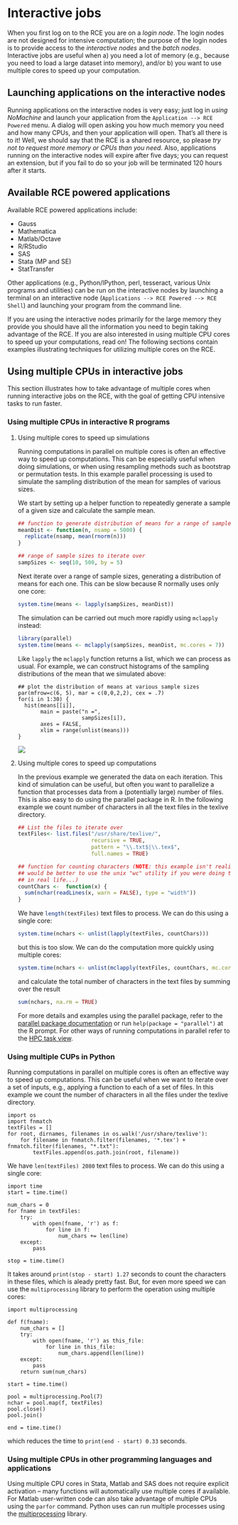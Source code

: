 # Interactive jobs

When you first log on to the RCE you are on a *login node*. The login
nodes are not designed for intensive computation; the purpose of the
login nodes is to provide access to the *interactive nodes* and the
*batch nodes*. Interactive jobs are useful when a) you need a lot of
memory (e.g., because you need to load a large dataset into memory),
and/or b) you want to use multiple cores to speed up your computation.

## Launching applications on the interactive nodes

Running applications on the interactive nodes is very easy; just log in
*using NoMachine* and launch your application from the
`Application --> RCE Powered` menu. A dialog will open asking you how
much memory you need and how many CPUs, and then your application will
open. That's all there is to it! Well, we should say that the RCE is a
shared resource, so please *try not to request more memory or CPUs than
you need*. Also, applications running on the interactive nodes will
expire after five days; you can request an extension, but if you fail to
do so your job will be terminated 120 hours after it starts.

## Available RCE powered applications

Available RCE powered applications include:

-   Gauss
-   Mathematica
-   Matlab/Octave
-   R/RStudio
-   SAS
-   Stata (MP and SE)
-   StatTransfer

Other applications (e.g., Python/IPython, perl, tesseract, various Unix
programs and utilities) can be run on the interactive nodes by launching
a terminal on an interactive node
(`Applications --> RCE Powered --> RCE Shell`) and launching your
program from the command line.

If you are using the interactive nodes primarily for the large memory
they provide you should have all the information you need to begin
taking advantage of the RCE. If you are also interested in using
multiple CPU cores to speed up your computations, read on! The following
sections contain examples illustrating techniques for utilizing multiple
cores on the RCE.

## Using multiple CPUs in interactive jobs

This section illustrates how to take advantage of multiple cores when
running interactive jobs on the RCE, with the goal of getting CPU
intensive tasks to run faster.

### Using multiple CPUs in interactive R programs

1.  Using multiple cores to speed up simulations

    Running computations in parallel on multiple cores is often an
    effective way to speed up computations. This can be especially
    useful when doing simulations, or when using resampling methods such
    as bootstrap or permutation tests. In this example parallel
    processing is used to simulate the sampling distribution of the mean
    for samples of various sizes.

    We start by setting up a helper function to repeatedly generate a
    sample of a given size and calculate the sample mean.

    ``` .r
    ## function to generate distribution of means for a range of sample sizes
    meanDist <- function(n, nsamp = 5000) {
      replicate(nsamp, mean(rnorm(n)))
    }

    ## range of sample sizes to iterate over
    sampSizes <- seq(10, 500, by = 5)

    ```

    Next iterate over a range of sample sizes, generating a distribution
    of means for each one. This can be slow because R normally uses only
    one core:

    ``` .r
    system.time(means <- lapply(sampSizes, meanDist))
    ```

    The simulation can be carried out much more rapidly using `mclapply`
    instead:

    ``` .r
    library(parallel)
    system.time(means <- mclapply(sampSizes, meanDist, mc.cores = 7))
    ```

    Like `lapply` the `mclapply` function returns a list, which we can
    process as usual. For example, we can construct histograms of the
    sampling distributions of the mean that we simulated above:

        ## plot the distribution of means at various sample sizes
        par(mfrow=c(6, 5), mar = c(0,0,2,2), cex = .7)
        for(i in 1:30) {
          hist(means[[i]],
               main = paste("n =",
                            sampSizes[i]),
               axes = FALSE,
               xlim = range(unlist(means)))
        }

    ![](images/samplingDist.png)

2.  Using multiple cores to speed up computations

    In the previous example we generated the data on each iteration.
    This kind of simulation can be useful, but often you want to
    parallelize a function that processes data from a (potentially
    large) number of files. This is also easy to do using the parallel
    package in R. In the following example we count number of characters
    in all the text files in the texlive directory.

    ``` .r
    ## List the files to iterate over
    textFiles<- list.files("/usr/share/texlive/",
                           recursive = TRUE,
                           pattern = "\\.txt$|\\.tex$",
                           full.names = TRUE)

    ## function for counting characters (NOTE: this example isn't realistic -- it
    ## would be better to use the unix "wc" utility if you were doing this
    ## in real life...)
    countChars <-  function(x) {
      sum(nchar(readLines(x, warn = FALSE), type = "width"))
    }
    ```

    We have `length(textFiles)`{.r .rundoc-block rundoc-language="r"}
    text files to process. We can do this using a single core:

    ``` .r
    system.time(nchars <- unlist(lapply(textFiles, countChars)))
    ```

    but this is too slow. We can do the computation more quickly using
    multiple cores:

    ``` .r
    system.time(nchars <- unlist(mclapply(textFiles, countChars, mc.cores = 7)))
    ```

    and calculate the total number of characters in the text files by
    summing over the result

    ``` .r
    sum(nchars, na.rm = TRUE)
    ```

    For more details and examples using the parallel package, refer to
    the [parallel package
    documentation](https://stat.ethz.ch/R-manual/R-devel/library/parallel/doc/parallel.pdf)
    or run `help(package = "parallel")` at the R prompt. For other ways
    of running computations in parallel refer to the [HPC task
    view](http://cran.r-project.org/web/views/HighPerformanceComputing.html).

### Using multiple CUPs in Python

Running computations in parallel on multiple cores is often an effective
way to speed up computations. This can be useful when we want to iterate
over a set of inputs, e.g., applying a function to each of a set of
files. In this example we count the number of characters in all the
files under the texlive directory.

``` .python
import os
import fnmatch
textFiles = []
for root, dirnames, filenames in os.walk('/usr/share/texlive'):
    for filename in fnmatch.filter(filenames, '*.tex') + fnmatch.filter(filenames, "*.txt"):
        textFiles.append(os.path.join(root, filename))
```

We have `len(textFiles) 2080` text files to process. We can do this using a
single core:

``` .python
import time
start = time.time()

num_chars = 0
for fname in textFiles:
    try:
        with open(fname, 'r') as f:
            for line in f:
                num_chars += len(line)
    except:
        pass

stop = time.time()
```

It takes around `print(stop - start) 1.27` seconds to
count the characters in these files, which is aleady pretty fast. But,
for even more speed we can use the `multiprocessing` library to perform
the operation using multiple cores:

``` .python
import multiprocessing

def f(fname):
    num_chars = []
    try:
        with open(fname, 'r') as this_file:
            for line in this_file:
                num_chars.append(len(line))
    except:
        pass
    return sum(num_chars)

start = time.time()

pool = multiprocessing.Pool(7)
nchar = pool.map(f, textFiles)
pool.close()
pool.join()

end = time.time()
```

which reduces the time to `print(end - start) 0.33` seconds.

### Using multiple CPUs in other programming languages and applications

Using multiple CPU cores in Stata, Matlab and SAS does not require
explicit activation -- many functions will automatically use multiple
cores if available. For Matlab user-written code can also take advantage
of multiple CPUs using the `parfor` command. Python uses can run
multiple processes using the
[multiprocessing](https://docs.python.org/2/library/multiprocessing.html)
library.
